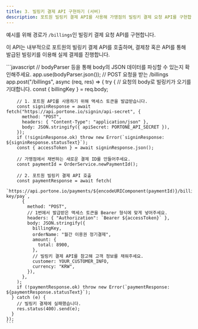 ```yaml
---
title: 3. 빌링키 결제 API 구현하기 (서버)
description: 포트원 빌링키 결제 API를 사용해 가맹점의 빌링키 결제 요청 API를 구현합니다.
---
```




예시를 위해 경로가 `/billings`인 빌링키 결제 요청 API를 구현합니다.

이 API는 내부적으로 포트원의 빌링키 결제 API를 호출하며, 결제창 혹은 API를 통해 발급된 빌링키를 이용해 실제 결제를 진행합니다.

<Tabs>
  <Tab title="Express.js">
    ```javascript
    // bodyParser 등을 통해 body의 JSON 데이터를 파싱할 수 있는지 확인해주세요.
    app.use(bodyParser.json());
    // POST 요청을 받는 /billings
    app.post("/billings", async (req, res) => {
      try {
        // 요청의 body로 빌링키가 오기를 기대합니다.
        const { billingKey } = req.body;

        // 1. 포트원 API를 사용하기 위해 액세스 토큰을 발급받습니다.
        const signinResponse = await fetch("https://api.portone.io/signin/api-secret", {
          method: "POST",
          headers: { "Content-Type": "application/json" },
          body: JSON.stringify({ apiSecret: PORTONE_API_SECRET }),
        });
        if (!signinResponse.ok) throw new Error(`signinResponse: ${signinResponse.statusText}`);
        const { accessToken } = await signinResponse.json();

        // 가맹점에서 채번하는 새로운 결제 ID를 만들어주세요.
        const paymentId = OrderService.newPaymentId();

        // 2. 포트원 빌링키 결제 API 호출
        const paymentResponse = await fetch(
          `https://api.portone.io/payments/${encodeURIComponent(paymentId)}/billing-key/pay`,
          {
            method: "POST",
            // 1번에서 발급받은 액세스 토큰을 Bearer 형식에 맞게 넣어주세요.
            headers: { "Authorization": `Bearer ${accessToken}` },
            body: JSON.stringify({
              billingKey,
              orderName: "월간 이용권 정기결제",
              amount: {
                total: 8900,
              },
              // 빌링키 결제 API를 참고해 고객 정보를 채워주세요.
              customer: YOUR_CUSTOMER_INFO,
              currency: "KRW",
            }),
          },
        );
        if (!paymentResponse.ok) throw new Error(`paymentResponse: ${paymentResponse.statusText}`);
      } catch (e) {
        // 빌링키 결제에 실패했습니다.
        res.status(400).send(e);
      }
    });
    ```

  </Tab>
</Tabs>
